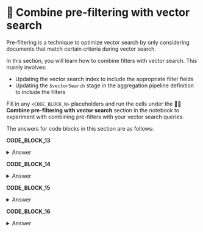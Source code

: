 # 🦹 Combine pre-filtering with vector search

Pre-filtering is a technique to optimize vector search by only considering documents that match certain criteria during vector search.

In this section, you will learn how to combine filters with vector search. This mainly involves:
* Updating the vector search index to include the appropriate filter fields
* Updating the `$vectorSearch` stage in the aggregation pipeline definition to include the filters

Fill in any `<CODE_BLOCK_N>` placeholders and run the cells under the **🦹‍♀️ Combine pre-filtering with vector search** section in the notebook to experiment with combining pre-filters with your vector search queries.

The answers for code blocks in this section are as follows:

**CODE_BLOCK_13**

<details>
<summary>Answer</summary>
<div>
```json
{
    "name": ATLAS_VECTOR_SEARCH_INDEX_NAME,
    "type": "vectorSearch",
    "definition": {
        "fields": [
            {
                "type": "vector",
                "path": "embedding",
                "numDimensions": 384,
                "similarity": "cosine"
            },
            {"type": "filter", "path": "metadata.productName"}
        ]
    }
}
```
</div>
</details>

**CODE_BLOCK_14**

<details>
<summary>Answer</summary>
<div>
```json
[
    {
        "$vectorSearch": {
            "index": ATLAS_VECTOR_SEARCH_INDEX_NAME,
            "path": "embedding",
            "queryVector": query_embedding,
            "numCandidates": 150,
            "limit": 5,
            "filter": {"metadata.productName": "MongoDB Atlas"}
        }
    },
    {
        "$project": {
            "_id": 0,
            "body": 1,
            "score": {"$meta": "vectorSearchScore"}
        }
    }
]
```
</div>
</details>

**CODE_BLOCK_15**

<details>
<summary>Answer</summary>
<div>
```json
{
    "name": ATLAS_VECTOR_SEARCH_INDEX_NAME,
    "type": "vectorSearch",
    "definition": {
        "fields": [
            {
                "type": "vector",
                "path": "embedding",
                "numDimensions": 384,
                "similarity": "cosine"
            },
            {"type": "filter", "path": "metadata.contentType"},
            {"type": "filter", "path": "updated"}
        ]
    }
}
```
</div>
</details>

**CODE_BLOCK_16**

<details>
<summary>Answer</summary>
<div>
```json
[
    {
        "$vectorSearch": {
            "index": ATLAS_VECTOR_SEARCH_INDEX_NAME,
            "path": "embedding",
            "queryVector": query_embedding,
            "numCandidates": 150,
            "limit": 5,
            "filter": {
                "$and": [
                    {"metadata.contentType": "Tutorial"},
                    {"updated": {"$gte": "2024-05-19"}}
                ]
            }
        }
    },
    {
        "$project": {
            "_id": 0,
            "body": 1,
            "updated": 1,
            "score": {"$meta": "vectorSearchScore"}
        }
    }
]
```
</div>
</details>